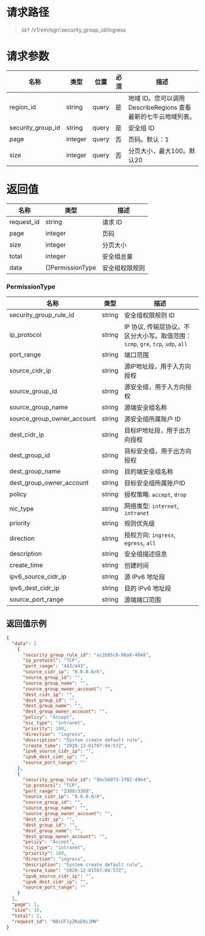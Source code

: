 
<style>.topic-content-wrap .topic-detail table thead th { word-break: keep-all; }</style>

# 请求路径
> `GET` /v1/vm/sgr/:security_group_id/ingress


# 请求参数
名称 | 类型 | 位置 | 必须 | 描述
----- | ----- | ----- | ----- | -----
region_id           | string  | query | 是 | 地域 ID。您可以调用 DescribeRegions 查看最新的七牛云地域列表。 
security_group_id   | string  | query | 是 | 安全组 ID
page                | integer | query | 否 | 页码。默认：1
size                | integer | query | 否 | 分页大小，最大100。默认20


# 返回值
名称 | 类型 | 描述 
----- | ----- | -----
request_id | string  | 请求 ID
page       | integer | 页码
size       | integer | 分页大小
total      | integer | 安全组总量
data       | \[]PermissionType | 安全组权限规则


### PermissionType

名称 | 类型 | 描述 
----- | ----- | -----
security_group_rule_id     | string | 安全组权限规则 ID
ip_protocol                | string | IP 协议, 传输层协议。不区分大小写。取值范围：`icmp`, `gre`, `tcp`, `udp`, `all`
port_range                 | string | 端口范围
source_cidr_ip             | string | 源IP地址段，用于入方向授权
source_group_id            | string | 源安全组，用于入方向授权
source_group_name          | string | 源端安全组名称
source_group_owner_account | string | 源安全组所属账户 ID
dest_cidr_ip               | string | 目标IP地址段，用于出方向授权
dest_group_id              | string | 目标安全组，用于出方向授权
dest_group_name            | string | 目的端安全组名称
dest_group_owner_account   | string | 目标安全组所属账户ID
policy                     | string | 授权策略: `accept`, `drop`
nic_type                   | string | 网络类型: `internet`, `intranet`
priority                   | string | 规则优先级
direction                  | string | 授权方向: `ingress`, `egress`, `all`
description                | string | 安全组描述信息
create_time                | string | 创建时间
ipv6_source_cidr_ip        | string | 源 IPv6 地址段
ipv6_dest_cidr_ip          | string | 目的 IPv6 地址段
source_port_range          | string | 源端端口范围


## 返回值示例
```json
{
  "data": [
    {
      "security_group_rule_id": "ac2b05c0-08a8-4048",
      "ip_protocol": "TCP",
      "port_range": "443/443",
      "source_cidr_ip": "0.0.0.0/0",
      "source_group_id": "",
      "source_group_name": "",
      "source_group_owner_account": "",
      "dest_cidr_ip": "",
      "dest_group_id": "",
      "dest_group_name": "",
      "dest_group_owner_account": "",
      "policy": "Accept",
      "nic_type": "intranet",
      "priority": 100,
      "direction": "ingress",
      "description": "System create default rule",
      "create_time": "2020-12-01T07:04:57Z",
      "ipv6_source_cidr_ip": "",
      "ipv6_dest_cidr_ip": "",
      "source_port_range": ""
    },
    {
      "security_group_rule_id": "9bc56073-1f02-49b4",
      "ip_protocol": "TCP",
      "port_range": "3389/3389",
      "source_cidr_ip": "0.0.0.0/0",
      "source_group_id": "",
      "source_group_name": "",
      "source_group_owner_account": "",
      "dest_cidr_ip": "",
      "dest_group_id": "",
      "dest_group_name": "",
      "dest_group_owner_account": "",
      "policy": "Accept",
      "nic_type": "intranet",
      "priority": 100,
      "direction": "ingress",
      "description": "System create default rule",
      "create_time": "2020-12-01T07:04:57Z",
      "ipv6_source_cidr_ip": "",
      "ipv6_dest_cidr_ip": "",
      "source_port_range": ""
    }
  ],
  "page": 1,
  "size": 10,
  "total": 2,
  "request_id": "N8cGF1yZRoENi1MW"
}
```